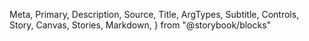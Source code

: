   Meta,
  Primary,
  Description,
  Source,
  Title,
  ArgTypes,
  Subtitle,
  Controls,
  Story,
  Canvas,
  Stories,
  Markdown,
} from "@storybook/blocks"

<Meta of={Tooltip} />
<Title />
<Description of={Tooltip} />

```tsx
import { Tooltip } from "@einride/ui"
```

## Basic

<Description of={Tooltip.Basic} />
<Canvas of={Tooltip.Basic} />
<Controls of={Tooltip.Basic} />

## Button with tooltip

<Description of={Tooltip.ButtonTrigger} />
<Canvas of={Tooltip.ButtonTrigger} />
<Controls of={Tooltip.ButtonTrigger} include="triggerAsChild" />

## Open delay

<Description of={Tooltip.OpenDelay} />
<Canvas of={Tooltip.OpenDelay} />
<Controls of={Tooltip.OpenDelay} include="openDelayDuration" />

## Multiline

<Description of={Tooltip.Multiline} />
<Canvas of={Tooltip.Multiline} />
<Controls of={Tooltip.Multiline} include="maxInlineSize" />

## Tooltip alignment

<Description of={Tooltip.Align} />
<Canvas of={Tooltip.Align} />
<Controls of={Tooltip.Align} include="align" />
